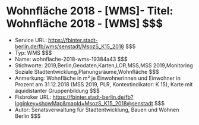 # Wohnfläche 2018 - [WMS]- Titel: Wohnfläche 2018 - [WMS] $$$
- Service URL: https://fbinter.stadt-berlin.de/fb/wms/senstadt/MsozS_K15_2018 $$$
- Typ: WMS $$$
- Name: wohnflache-2018-wms-19384a43 $$$
- Stichworte: 2019,Berlin,Geodaten,Karten,LOR,MSS,MSS 2019,Monitoring Soziale Stadtentwicklung,Planungsräume,Wohnfläche $$$
- Anmerkung: Wohnfläche in m² je Einwohnerinnen und Einwohner in Prozent am 31.12.2018 (MSS 2019, PLR, Kontextindikator: K 15), Karte mit äquidistanter Gruppenbildung $$$
- Fisbroker URL: https://fbinter.stadt-berlin.de/fb?loginkey=showMap&mapId=MsozS_K15_2018@senstadt $$$
- Autor: Senatsverwaltung für Stadtentwicklung, Bauen und Wohnen Berlin $$$
